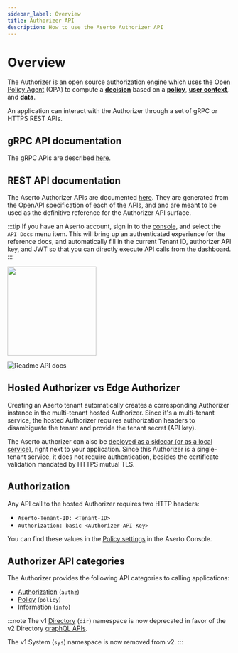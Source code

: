 ```yaml
---
sidebar_label: Overview
title: Authorizer API
description: How to use the Aserto Authorizer API
---
```


# Overview

The Authorizer is an open source authorization engine which uses the
[Open Policy Agent](https://www.openpolicyagent.org) (OPA) to
compute a [**decision**](/docs/overview/policy#decision) based on a [**policy**](/docs/overview/policy),
[**user context**](/docs/overview/policy#user-context), and **data**.

An application can interact with the Authorizer through a set of gRPC or HTTPS REST APIs.

## gRPC API documentation

The gRPC APIs are described [here](/docs/authorizer-guide/grpc).

## REST API documentation

The Aserto Authorizer APIs are documented [here](https://aserto.readme.io/reference/authorizercompile). They are generated from
the OpenAPI specification of each of the APIs, and and are meant to be used as the definitive reference
for the Authorizer API surface.

:::tip
If you have an Aserto account, sign in to the [console](https://console.aserto.com), and
select the `API Docs` menu item. This will bring up an authenticated experience for the
reference docs, and automatically fill in the current Tenant ID, authorizer API key, and JWT
so that you can directly execute API calls from the dashboard.
:::

[<img src="/api-reference.png" width="200px" />](/api-reference.png)

![Readme API docs](/readme-io.png)

## Hosted Authorizer vs Edge Authorizer

Creating an Aserto tenant automatically creates a corresponding Authorizer instance in the multi-tenant hosted Authorizer. Since it's a multi-tenant service, the hosted Authorizer requires authorization headers to disambiguate the tenant and provide the tenant secret (API key).

The Aserto authorizer can also be [deployed as a sidecar (or as a local service)](/docs/edge-authorizers/overview), right next to your application. Since this Authorizer is a single-tenant service, it does not require authentication, besides the certificate validation mandated by HTTPS mutual TLS.

## Authorization

Any API call to the hosted Authorizer requires two HTTP headers:

- `Aserto-Tenant-ID: <Tenant-ID>`
- `Authorization: basic <Authorizer-API-Key>`

You can find these values in the [Policy settings](/docs/aserto-console/view-policies#viewing-policy-settings)
in the Aserto Console.

## Authorizer API categories

The Authorizer provides the following API categories to calling applications:

- [Authorization](/docs/authorizer-guide/authz) (`authz`)
- [Policy](/docs/authorizer-guide/policy) (`policy`)
- Information (`info`)

:::note
The v1 [Directory](/docs/authorizer-guide/dir) (`dir`) namespace is now deprecated in favor of the v2 Directory [graphQL APIs](/docs/directory-api-reference/graphql.mdx).

The v1 System (`sys`) namespace is now removed from v2.
:::
